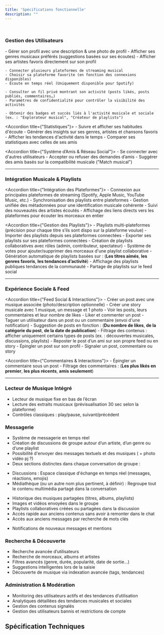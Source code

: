 ```yaml
---
title: 'Spécifications fonctionnelle'
description: ""
---
```


<br/>

### Gestion des Utilisateurs
<Accordion title="Profils Utilisateurs">
    - Gérer son profil avec une description & une photo de profil
    - Afficher ses genres musicaux préférés (suggestions basées sur ses écoutes)
    - Afficher ses artistes favoris directement sur son profil

    - Connecter plusieurs plateformes de streaming musical
    - Choisir sa plateforme favorite (en fonction des connexions disponibles)
    - Écoute en temps réel (Uniquement disponible pour Spotify)

    - Consulter un fil privé montrant son activité (posts likés, posts publiés, commentaires…)
    - Paramètres de confidentialité pour contrôler la visibilité des activités

    - Obtenir des badges et succès liés à l'activité musicale et sociale (ex. : "Explorateur musical", "Créateur de playlists")
</Accordion>

<Accordion title={"Statistiques"}>
    - Suivre et afficher ses habitudes d'écoute
    - Générer des insights sur ses genres, artistes et chansons favoris
    - Afficher les tendances d'activité dans le temps
    - Comparer ses statistiques avec celles de ses amis
</Accordion>

<Accordion title={"Système d’Amis & Réseau Social"}>
    - Se connecter avec d'autres utilisateurs
    - Accepter ou refuser des demandes d’amis
    - Suggérer des amis basés sur la compatibilité musicale ("Match musical")
</Accordion>

---

### Intégration Musicale & Playlists
<Accordion title={"Intégration des Plateformes"}>
    - Connexion aux principales plateformes de streaming (Spotify, Apple Music, YouTube Music, etc.)
    - Synchronisation des playlists entre plateformes
    - Gestion unifiée des métadonnées pour une identification musicale cohérente
    - Suivi des nouveautés des artistes écoutés
    - Affichage des liens directs vers les plateformes pour écouter les morceaux en entier
</Accordion>

<Accordion title={"Gestion des Playlists"}>
    - Playlists multi-plateformes (précision pour chaque titre s’ils sont dispo sur la plateforme voulue)
    - Importer des playlists depuis ses plateformes connectées
    - Exporter ses playlists sur ses plateformes connectées
    - Création de playlists collaboratives avec rôles (admin, contributeur, spectateur)
    - Système de votes pour ajouter/supprimer des morceaux d'une playlist collaborative
    - Génération automatique de playlists basées sur : (**Les titres aimés**, **les genres favoris**, **les tendances d’activité**)
    - Affichage des playlists publiques tendances de la communauté
    - Partage de playlists sur le feed social
</Accordion>

---

### Expérience Sociale & Feed
<Accordion title={"Feed Social & Interactions"}>
    - Créer un post avec une musique associée (photo/description optionnelle)
    - Créer une story musicale avec 1 musique, un message et 1 photo
    - Voir les posts, leurs commentaires et leur nombre de likes
    - Liker et commenter un post
    - Taguer un utilisateur dans un post ou un commentaire (envoi d'une notification)
    - Suggestion de posts en fonction : (**Du nombre de likes**, **de la catégorie du post**, **de la date de publication**)
    - Filtrage des contenus : afficher uniquement certains types de posts (ex. : découvertes musicales, discussions, playlists)
    - Reposter le post d’un ami sur son propre feed ou en story
    - Épingler un post sur son profil
    - Signaler un post, commentaire ou story
</Accordion>

<Accordion title={"Commentaires & Interactions"}>
    - Épingler un commentaire sous un post
    - Filtrage des commentaires : (**Les plus likés en premier**, **les plus récents**, **amis seulement**)
</Accordion>

---

### Lecteur de Musique Intégré
- Lecteur de musique fixe en bas de l’écran
- Lecture des extraits musicaux (prévisualisation 30 sec selon la plateforme)
- Contrôles classiques : play/pause, suivant/précédent

### Messagerie
- Système de messagerie en temps réel
- Création de discussions de groupe autour d’un artiste, d’un genre ou d’une playlist
- Possibilité d'envoyer des messages textuels et des musiques ( + photo vidéo pj ?)
- Deux sections distinctes dans chaque conversation de groupe :
* Discussions : Espace classique d'échange en temps réel (messages, réactions, emojis)
* Médiathèque (ou un autre nom plus pertinent, à définir) : Regroupe tout le contenu multimédia partagé dans la conversation
+ Historique des musiques partagées (titres, albums, playlists)
+ Images et vidéos envoyées dans le groupe
+ Playlists collaboratives créées ou partagées dans la discussion
+ Accès rapide aux anciens contenus sans avoir à remonter dans le chat
+ Accès aux anciens messages par recherche de mots clés
- Notifications de nouveaux messages et mentions

### Recherche & Découverte
- Recherche avancée d’utilisateurs
- Recherche de morceaux, albums et artistes
- Filtres avancés (genre, durée, popularité, date de sortie…)
- Suggestions intelligentes lors de la saisie
- Découverte de musique via indexation avancée (tags, tendances)

### Administration & Modération
- Monitoring des utilisateurs actifs et des tendances d’utilisation
- Analytiques détaillées des tendances musicales et sociales
- Gestion des contenus signalés
- Gestion des utilisateurs bannis et restrictions de compte

## Spécification Techniques




